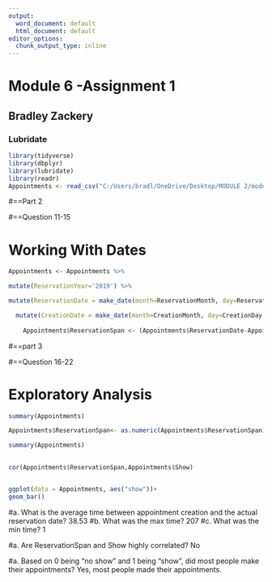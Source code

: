 ---
output:
  word_document: default
  html_document: default
editor_options: 
  chunk_output_type: inline
---
# **Module 6 -Assignment 1**
## **Bradley Zackery**
### **Lubridate**

```{r}
library(tidyverse)
library(dbplyr)
library(lubridate)
library(readr)
Appointments <- read_csv("C:/Users/bradl/OneDrive/Desktop/MODULE 2/modul 6/Appointments.csv")

```
#==Part 2

#==Question 11-15

# **Working With Dates**

```{r}
Appointments <- Appointments %>%

mutate(ReservationYear='2019') %>%

mutate(ReservationDate = make_date(month=ReservationMonth, day=ReservationDay, year=ReservationYear)) %>%

  mutate(CreationDate = make_date(month=CreationMonth, day=CreationDay, year=CreationYear)) 
  
    Appointments$ReservationSpan <- (Appointments$ReservationDate-Appointments$CreationDate)


```
#==part 3

#==Question 16-22

# **Exploratory Analysis**

```{r}
summary(Appointments)

Appointments$ReservationSpan<- as.numeric(Appointments$ReservationSpan)

summary(Appointments)

  
cor(Appointments$ReservationSpan,Appointments$Show)


ggplot(data = Appointments, aes("show"))+
geom_bar()
```
#a. What is the average time between appointment creation and the actual reservation date? 38.53
#b. What was the max time? 207
#c. What was the min time? 1

#a. Are ReservationSpan and Show highly correlated? No

#a. Based on 0 being “no show” and 1 being “show”, did most people make their appointments? Yes, most people made their appointments.







